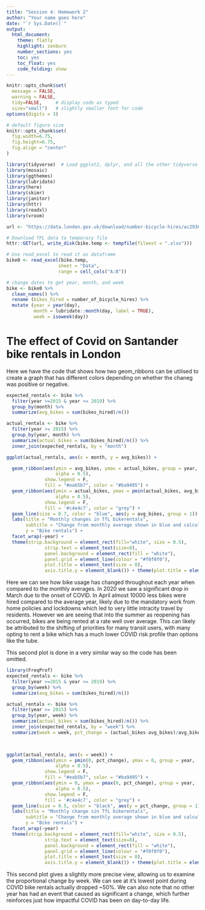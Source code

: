 ```yaml
---
title: "Session 4: Homework 2"
author: "Your name goes here"
date: "`r Sys.Date()`"
output:
  html_document:
    theme: flatly
    highlight: zenburn
    number_sections: yes
    toc: yes
    toc_float: yes
    code_folding: show
---
```



```r
knitr::opts_chunk$set(
  message = FALSE, 
  warning = FALSE, 
  tidy=FALSE,     # display code as typed
  size="small")   # slightly smaller font for code
options(digits = 3)

# default figure size
knitr::opts_chunk$set(
  fig.width=6.75, 
  fig.height=6.75,
  fig.align = "center"
)
```


```r
library(tidyverse)  # Load ggplot2, dplyr, and all the other tidyverse packages
library(mosaic)
library(ggthemes)
library(lubridate)
library(here)
library(skimr)
library(janitor)
library(httr)
library(readxl)
library(vroom)
```


```r
url <- "https://data.london.gov.uk/download/number-bicycle-hires/ac29363e-e0cb-47cc-a97a-e216d900a6b0/tfl-daily-cycle-hires.xlsx"

# Download TFL data to temporary file
httr::GET(url, write_disk(bike.temp <- tempfile(fileext = ".xlsx")))

# Use read_excel to read it as dataframe
bike0 <- read_excel(bike.temp,
                   sheet = "Data",
                   range = cell_cols("A:B"))

# change dates to get year, month, and week
bike <- bike0 %>% 
  clean_names() %>% 
  rename (bikes_hired = number_of_bicycle_hires) %>% 
  mutate (year = year(day),
          month = lubridate::month(day, label = TRUE),
          week = isoweek(day))
```



# The effect of Covid on Santander bike rentals in London

Here we have the code that shows how two geom_ribbons can be utilised to create a graph that has different colors depending on whether the chaneg was positive or negative.

```r
expected_rentals <- bike %>%
  filter(year >=2015 & year <= 2019) %>%
  group_by(month) %>%
  summarize(avg_bikes = sum(bikes_hired)/n())

actual_rentals <- bike %>%
  filter(year >= 2015) %>%
  group_by(year, month) %>%
  summarize(actual_bikes = sum(bikes_hired)/n()) %>%
  inner_join(expected_rentals, by = "month")

ggplot(actual_rentals, aes(x = month, y = avg_bikes)) +

  geom_ribbon(aes(ymin = avg_bikes, ymax = actual_bikes, group = year,
                  alpha = 0.5),
              show.legend = F,
              fill = "#eab5b7", color = "#ba9495") +
  geom_ribbon(aes(ymin = actual_bikes, ymax = pmin(actual_bikes, avg_bikes), group = year,
                  alpha = 0.5),
              show.legend = F,
              fill = '#c4e4c7', color = "grey") +
  geom_line(size = 0.7, color = "blue", aes(y = avg_bikes, group = 1)) +
  labs(title = "Monthly changes in TfL bikerentals",
       subtitle = "Change from monthly average shown in blue and calculated between 2015-2019",
       y = "Bike rentals") +
  facet_wrap(~year) +
  theme(strip.background = element_rect(fill="white", size = 0.5),
              strip.text = element_text(size=8),
              panel.background = element_rect(fill = "white"),
              panel.grid = element_line(colour = "#f0f0f0"),
              plot.title = element_text(size = 8),
              axis.title.y = element_blank()) + theme(plot.title = element_text(size = 14))

```
Here we can see how bike usage has changed throughout each year when compared to the monthly averages. In 2020 we saw a significant drop in March due to the onset of COVID. In April almost 10000 less bikes were hired compared to the average year, likely due to the mandatory work from home policies and lockdowns which led to very little intracity travel by residents. However we are seeing that into the summer as reopening has occurred, bikes are being rented at a rate well over average. This can likely be attributed to the shifting of priorities for many transit users, with many opting to rent a bike which has a much lower COVID risk profile than options like the tube.


This second plot is done in a very similar way so the code has been omitted.
```r

library(FreqProf)
expected_rentals <- bike %>%
  filter(year >=2015 & year <= 2019) %>%
  group_by(week) %>%
  summarize(avg_bikes = sum(bikes_hired)/n())

actual_rentals <- bike %>%
  filter(year >= 2015) %>%
  group_by(year, week) %>%
  summarize(actual_bikes = sum(bikes_hired)/n()) %>%
  inner_join(expected_rentals, by = "week") %>%
  summarize(week = week, pct_change = (actual_bikes-avg_bikes)/avg_bikes*100)
  


ggplot(actual_rentals, aes(x = week)) +
  geom_ribbon(aes(ymin = pmin(0, pct_change), ymax = 0, group = year,
                  alpha = 0.5),
              show.legend = F,
              fill = "#eab5b7", color = "#ba9495") +
  geom_ribbon(aes(ymin = 0, ymax = pmax(0, pct_change), group = year,
                  alpha = 0.5),
              show.legend = F,
              fill = '#c4e4c7', color = "grey") +
  geom_line(size = 0.5, color = "black", aes(y = pct_change, group = 1)) +
  labs(title = "Monthly change sin TfL bikerentals",
       subtitle = "Change from monthly average shown in blue and calculated between 2015-2019",
       y = "Bike rentals") +
  facet_wrap(~year) +
  theme(strip.background = element_rect(fill="white", size = 0.5),
              strip.text = element_text(size=8),
              panel.background = element_rect(fill = "white"),
              panel.grid = element_line(colour = "#f0f0f0"),
              plot.title = element_text(size = 8),
              axis.title.y = element_blank()) + theme(plot.title = element_text(size = 14))
```
This second plot gives a slightly more precise view, allowing us to examine the proportional change by week. We can see at it's lowest point during COVID bike rentals actually dropped ~50%. We can also note that no other year has had an event that caused as significant a change, which further reinforces just how impactful COVID has been on day-to-day life.

